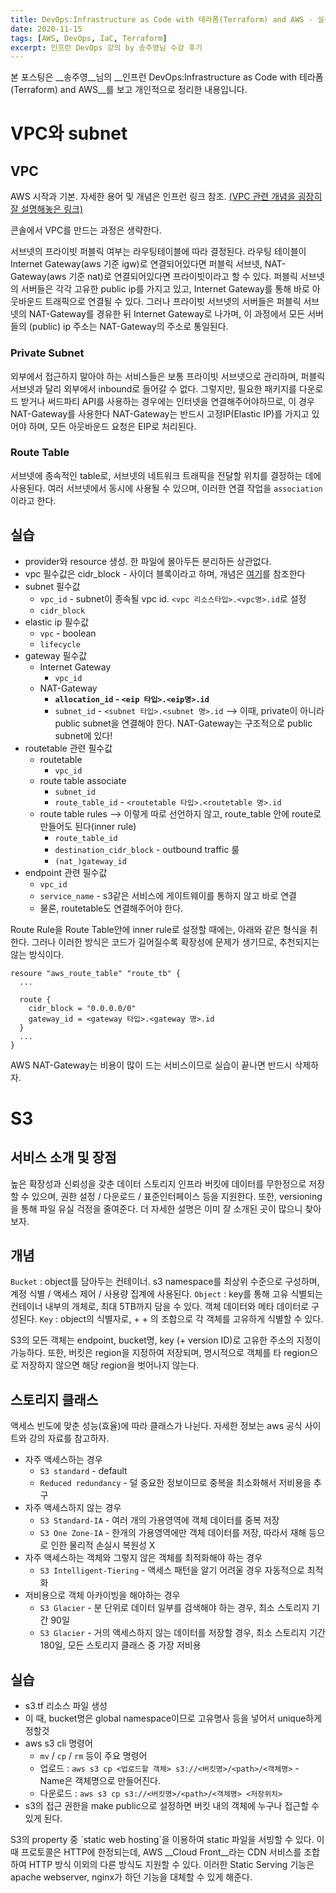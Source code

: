 ```yaml
---
title: DevOps:Infrastructure as Code with 테라폼(Terraform) and AWS - 실습편
date: 2020-11-15
tags: [AWS, DevOps, IaC, Terraform]
excerpt: 인프런 DevOps 강의 by 송주영님 수강 후기
---
```

본 포스팅은 __송주영__님의 __인프런 DevOps:Infrastructure as Code with 테라폼(Terraform) and AWS__를 보고 개인적으로 정리한 내용입니다.



#

# VPC와 subnet

## VPC

AWS 시작과 기본. 자세한 용어 및 개념은 인프런 링크 참조.
[(VPC 관련 개념을 굉장히 잘 설명해놓은 링크)](https://www.google.com/search?q=VPC%EB%9E%80&oq=VPC%EB%9E%80&aqs=chrome..69i57j69i59j0i5i30l3j69i61.2327j0j9&sourceid=chrome&ie=UTF-8)

콘솔에서 VPC를 만드는 과정은 생략한다.

<Info>
서브넷의 프라이빗 퍼블릭 여부는 라우팅테이블에 따라 결정된다.
라우팅 테이블이 Internet Gateway(aws 기준 igw)로 연결되어있다면 퍼블릭 서브넷,
NAT-Gateway(aws 기준 nat)로 연결되어있다면 프라이빗이라고 할 수 있다.
</Info>

<Info>
퍼블릭 서브넷의 서버들은 각각 고유한 public ip를 가지고 있고, Internet Gateway를 통해 바로 아웃바운드 트래픽으로 연결될 수 있다.
그러나 프라이빗 서브넷의 서버들은 퍼블릭 서브넷의 NAT-Gateway를 경유한 뒤 Internet Gateway로 나가며,
이 과정에서 모든 서버들의 (public) ip 주소는 NAT-Gateway의 주소로 통일된다.
</Info>

### Private Subnet

외부에서 접근하지 말아야 하는 서비스들은 보통 프라이빗 서브넷으로 관리하며, 퍼블릭 서브넷과 달리 외부에서 inbound로 들어갈 수 없다.
그렇지만, 필요한 패키지를 다운로드 받거나 써드파티 API를 사용하는 경우에는 인터넷을 연결해주어야하므로, 이 경우 NAT-Gateway를 사용한다
NAT-Gateway는 반드시 고정IP(Elastic IP)를 가지고 있어야 하며, 모든 아웃바운드 요청은 EIP로 처리된다.

### Route Table

서브넷에 종속적인 table로, 서브넷의 네트워크 트래픽을 전달할 위치를 결정하는 데에 사용된다.
여러 서브넷에서 동시에 사용될 수 있으며, 이러한 연결 작업을 `association`이라고 한다.


## 실습

* provider와 resource 생성. 한 파일에 몰아두든 분리하든 상관없다.
* vpc 필수값은 cidr_block - 사이더 블록이라고 하며, 개념은 [여기](https://needjarvis.tistory.com/573)를 참조한다
* subnet 필수값
  * `vpc_id` - subnet이 종속될 vpc id. `<vpc 리소스타입>.<vpc명>.id`로 설정
  * `cidr_block`
* elastic ip 필수값
  * `vpc` - boolean
  * `lifecycle`
* gateway 필수값
  * Internet Gateway
    * `vpc_id`
  * NAT-Gateway
    * __`allocation_id` - `<eip 타입>.<eip명>.id`__
    * `subnet_id` - `<subnet 타입>.<subnet 명>.id` --> 이때, private이 아니라 public subnet을 연결해야 한다. NAT-Gateway는 구조적으로 public subnet에 있다!
* routetable 관련 필수값
  * routetable
    * `vpc_id`
  * route table associate
    * `subnet_id`
    * `route_table_id` - `<routetable 타입>.<routetable 명>.id`
  * route table rules --> 이렇게 따로 선언하지 않고, route_table 안에 route로 만들어도 된다(inner rule)
    * `route_table_id`
    * `destination_cidr_block` - outbound traffic 룰
    * `(nat_)gateway_id`
* endpoint 관련 필수값
  * `vpc_id`
  * `service_name` - s3같은 서비스에 게이트웨이를 통하지 않고 바로 연결
  * 물론, routetable도 연결해주어야 한다.


<Info>
Route Rule을 Route Table안에 inner rule로 설정할 때에는, 아래와 같은 형식을 취한다.
그러나 이러한 방식은 코드가 길어질수록 확장성에 문제가 생기므로, 추천되지는 않는 방식이다.
</Info>

```shell
resoure "aws_route_table" "route_tb" {
  ...

  route {
    cidr_block = "0.0.0.0/0"
    gateway_id = <gateway 타입>.<gateway 명>.id
  }
  ...
}

```

<Warning>
AWS NAT-Gateway는 비용이 많이 드는 서비스이므로 실습이 끝나면 반드시 삭제하자.
</Warning>


# S3

## 서비스 소개 및 장점

높은 확장성과 신뢰성을 갖춘 데이터 스토리지 인프라
버킷에 데이터를 무한정으로 저장할 수 있으며, 권한 설정 / 다운로드 / 표준인터페이스 등을 지원한다.
또한, versioning을 통해 파일 유실 걱정을 줄여준다.
더 자세한 설명은 이미 잘 소개된 곳이 많으니 찾아보자.

## 개념

`Bucket` : object를 담아두는 컨테이너. s3 namespace를 최상위 수준으로 구성하며, 계정 식별 / 액세스 제어 / 사용량 집계에 사용된다.
`Object` : key를 통해 고유 식별되는 컨테이너 내부의 개체로, 최대 5TB까지 담을 수 있다. 객체 데이터와 메타 데이터로 구성된다.
`Key` : object의 식별자로, <bucket> + <key> + <version ID>의 조합으로 각 객체를 고유하게 식별할 수 있다.

S3의 모든 객체는 endpoint, bucket명, key (+ version ID)로 고유한 주소의 지정이 가능하다.
또한, 버킷은 region을 지정하여 저장되며, 명시적으로 객체를 타 region으로 저장하지 않으면 해당 region을 벗어나지 않는다.

## 스토리지 클래스

액세스 빈도에 맞춘 성능(효율)에 따라 클래스가 나뉜다.
자세한 정보는 aws 공식 사이트와 강의 자료를 참고하자.

* 자주 액세스하는 경우
  * `S3 standard` - default
  * `Reduced redundancy` - 덜 중요한 정보이므로 중복을 최소화해서 저비용을 추구
* 자주 액세스하지 않는 경우
  * `S3 Standard-IA` - 여러 개의 가용영역에 객체 데이터를 중복 저장
  * `S3 One Zone-IA` - 한개의 가용영역에만 객체 데이터를 저장, 따라서 재해 등으로 인한 물리적 손실시 복원성 X
* 자주 액세스하는 객체와 그렇지 않은 객체를 최적화해야 하는 경우
  * `S3 Intelligent-Tiering` - 액세스 패턴을 알기 어려울 경우 자동적으로 최적화
* 저비용으로 객체 아카이빙을 해야하는 경우
  * `S3 Glacier` - 분 단위로 데이터 일부를 검색해야 하는 경우, 최소 스토리지 기간 90일
  * `S3 Glacier` - 거의 액세스하지 않는 데이터를 저장할 경우, 최소 스토리지 기간 180일, 모든 스토리지 클래스 중 가장 저비용

## 실습

* s3.tf 리소스 파일 생성
* 이 때, bucket명은 global namespace이므로 고유명사 등을 넣어서 unique하게 정할것
* aws s3 cli 명령어
  * `mv` / `cp` / `rm` 등이 주요 명령어
  * 업로드 : `aws s3 cp <업로드할 객체> s3://<버킷명>/<path>/<객체명>` - Name은 객체명으로 만들어진다.
  * 다운로드 : `aws s3 cp s3://<버킷명>/<path>/<객체명> <저장위치>`
* s3의 접근 권한을 make public으로 설정하면 버킷 내의 객체에 누구나 접근할 수 있게 된다.

<Info>
S3의 property 중 `static web hosting`을 이용하여 static 파일을 서빙할 수 있다.
이 때 프로토콜은 HTTP에 한정되는데,  AWS __Cloud Front__라는 CDN 서비스를 조합하여 HTTP 방식 이외의 다른 방식도 지원할 수 있다.
이러한 Static Serving 기능은 apache webserver, nginx가 하던 기능을 대체할 수 있게 해준다.
</Info>

